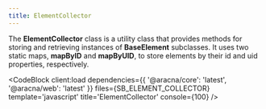```yaml
---
title: ElementCollector
---
```



The **ElementCollector** class is a utility class that provides methods for storing and retrieving instances of **BaseElement** subclasses. It uses two static maps, **mapByID** and **mapByUID**, to store elements by their id and uid properties, respectively.

<CodeBlock
  client:load
  dependencies={{
    '@aracna/core': 'latest',
    '@aracna/web': 'latest'
  }}
  files={SB_ELEMENT_COLLECTOR}
  template='javascript'
  title='ElementCollector'
  console={100}
/>
